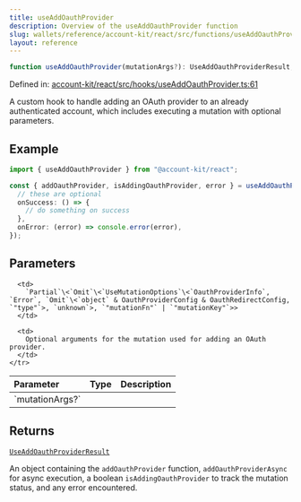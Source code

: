 ```yaml
---
title: useAddOauthProvider
description: Overview of the useAddOauthProvider function
slug: wallets/reference/account-kit/react/src/functions/useAddOauthProvider
layout: reference
---
```


```ts
function useAddOauthProvider(mutationArgs?): UseAddOauthProviderResult;
```

Defined in: [account-kit/react/src/hooks/useAddOauthProvider.ts:61](https://github.com/alchemyplatform/aa-sdk/blob/e3c1a23e6e03f44bf2db3afddb97a91b175cba58/account-kit/react/src/hooks/useAddOauthProvider.ts#L61)

A custom hook to handle adding an OAuth provider to an already authenticated account, which includes executing a mutation with optional parameters.

## Example

```ts twoslash
import { useAddOauthProvider } from "@account-kit/react";

const { addOauthProvider, isAddingOauthProvider, error } = useAddOauthProvider({
  // these are optional
  onSuccess: () => {
    // do something on success
  },
  onError: (error) => console.error(error),
});
```

## Parameters

<table>
  <thead>
    <tr>
      <th align="left">Parameter</th>
      <th align="left">Type</th>
      <th align="left">Description</th>
    </tr>
  </thead>

  <tbody>
    <tr>
      <td>
        `mutationArgs?`
      </td>

      <td>
        `Partial`\<`Omit`\<`UseMutationOptions`\<`OauthProviderInfo`, `Error`, `Omit`\<`object` & OauthProviderConfig & OauthRedirectConfig, `"type"`>, `unknown`>, `"mutationFn"` | `"mutationKey"`>>
      </td>

      <td>
        Optional arguments for the mutation used for adding an OAuth provider.
      </td>
    </tr>

  </tbody>
</table>

## Returns

[`UseAddOauthProviderResult`](../type-aliases/UseAddOauthProviderResult.mdx)

An object containing the `addOauthProvider` function, `addOauthProviderAsync` for async execution, a boolean `isAddingOauthProvider` to track the mutation status, and any error encountered.
